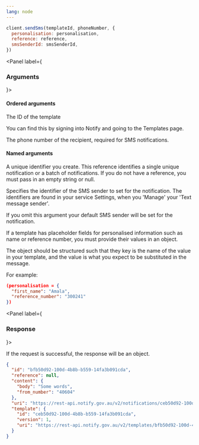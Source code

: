 ```yaml
---
lang: node
---
```


```javascript
client.sendSms(templateId, phoneNumber, {
  personalisation: personalisation,
  reference: reference,
  smsSenderId: smsSenderId,
})
```

<Panel label={<H3>Arguments</H3>}>

#### Ordered arguments

<Parameters>
  <Parameter required name="templateId">

The ID of the template

You can find this by signing into Notify and
going to the Templates page.

  </Parameter>
  <Parameter required name="phoneNumber">

The phone number of the recipient, required for SMS notifications.

  </Parameter>
</Parameters>

#### Named arguments

<Parameters>
  <Parameter optional name="reference">

A unique identifier you create. This reference identifies a single unique notification or a batch of notifications. If you do not have a reference, you must pass in an empty string or null.

  </Parameter>
  <Parameter optional name="smsSenderId">

Specifies the identifier of the SMS sender to set for the
notification. The identifiers are found in your service Settings, when you
'Manage' your 'Text message sender'.

If you omit this argument your default SMS sender will be set for the
notification.

  </Parameter>
  <Parameter optional name="personalisation">

If a template has placeholder fields for personalised information such as name
or reference number, you must provide their values in an object.

The object should be structured such that they key is the name
of the value in your template, and the value is what you expect to be
substituted in the message.

For example:

```json inline
(personalisation = {
  "first_name": "Amala",
  "reference_number": "300241"
})
```

  </Parameter>
</Parameters>
</Panel>

<Panel label={<H3>Response</H3>}>

If the request is successful, the response will be an object.

```json
{
  "id": "bfb50d92-100d-4b8b-b559-14fa3b091cda",
  "reference": null,
  "content": {
    "body": "Some words",
    "from_number": "40604"
  },
  "uri": "https://rest-api.notify.gov.au/v2/notifications/ceb50d92-100d-4b8b-b559-14fa3b091cd",
  "template": {
    "id": "ceb50d92-100d-4b8b-b559-14fa3b091cda",
    "version": 1,
    "uri": "https://rest-api.notify.gov.au/v2/templates/bfb50d92-100d-4b8b-b559-14fa3b091cda"
  }
}
```

</Panel>
